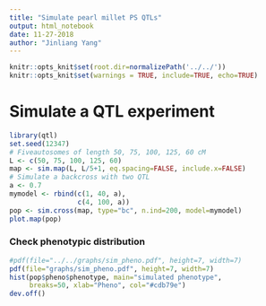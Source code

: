 ```yaml
---
title: "Simulate pearl millet PS QTLs"
output: html_notebook
date: 11-27-2018
author: "Jinliang Yang"
---
```


```r
knitr::opts_knit$set(root.dir=normalizePath('../../'))
knitr::opts_knit$set(warnings = TRUE, include=TRUE, echo=TRUE)
```

# Simulate a QTL experiment

```r
library(qtl)
set.seed(12347)
# Fiveautosomes of length 50, 75, 100, 125, 60 cM
L <- c(50, 75, 100, 125, 60)
map <- sim.map(L, L/5+1, eq.spacing=FALSE, include.x=FALSE)
# Simulate a backcross with two QTL
a <- 0.7
mymodel <- rbind(c(1, 40, a),
                 c(4, 100, a))
pop <- sim.cross(map, type="bc", n.ind=200, model=mymodel)
plot.map(pop)
```

### Check phenotypic distribution


```r
#pdf(file="../../graphs/sim_pheno.pdf", height=7, width=7)
pdf(file="graphs/sim_pheno.pdf", height=7, width=7)
hist(pop$pheno$phenotype, main="simulated phenotype", 
     breaks=50, xlab="Pheno", col="#cdb79e")
dev.off()
```

